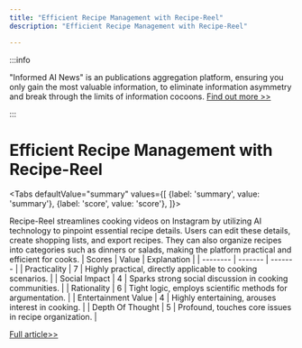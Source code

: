 ```yaml
---
title: "Efficient Recipe Management with Recipe-Reel"
description: "Efficient Recipe Management with Recipe-Reel"

---
```



:::info

"Informed AI News" is an publications aggregation platform, ensuring you only gain the most valuable information, to eliminate information asymmetry and break through the limits of information cocoons.  [Find out more >>](/)

:::

# Efficient Recipe Management with Recipe-Reel


<Tabs
	defaultValue="summary"
	values={[
	{label: 'summary', value: 'summary'},
	{label: 'score', value: 'score'},
]}>
<TabItem value="summary">


Recipe-Reel streamlines cooking videos on Instagram by utilizing AI technology to pinpoint essential recipe details. Users can edit these details, create shopping lists, and export recipes. They can also organize recipes into categories such as dinners or salads, making the platform practical and efficient for cooks.
</TabItem>
<TabItem value="score">
	| Scores     | Value   | Explanation |
	| -------- | ------- | ------- |
	| Practicality  | 7    | Highly practical, directly applicable to cooking scenarios.    |
	| Social Impact | 4     | Sparks strong social discussion in cooking communities.    |
	| Rationality    | 6    | Tight logic, employs scientific methods for argumentation.    |
	| Entertainment Value    | 4    | Highly entertaining, arouses interest in cooking.    |
	| Depth Of Thought    | 5    | Profound, touches core issues in recipe organization.    |
</TabItem>
</Tabs>

[Full article>>](https://www.producthunt.com/posts/recipe-reel)
